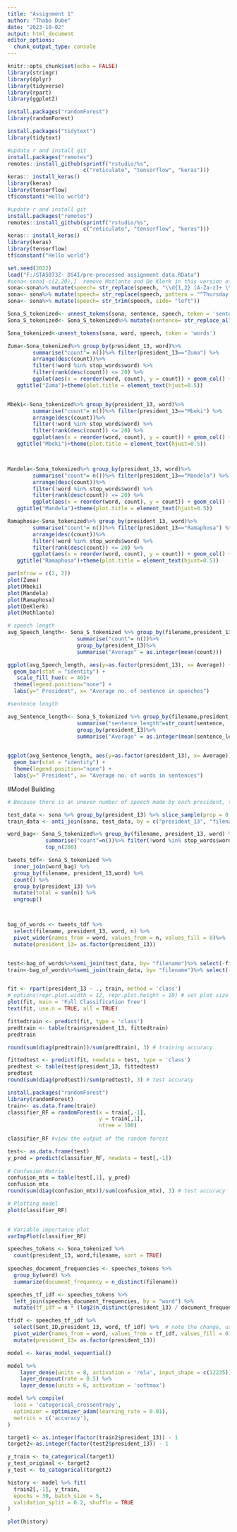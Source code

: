 ```yaml
---
title: "Assignment 1"
author: "Thabo Dube"
date: "2023-10-02"
output: html_document
editor_options: 
  chunk_output_type: console
---
```


```r
knitr::opts_chunk$set(echo = FALSE)
library(stringr)
library(dplyr)
library(tidyverse)
library(rpart)
library(ggplot2)

install.packages("randomForest")
library(randomForest)

install.packages("tidytext")
library(tidytext)

#update r and install git
install.packages("remotes")
remotes::install_github(sprintf("rstudio/%s",
                        c("reticulate", "tensorflow", "keras")))
keras:: install_keras()
library(keras)
library(tensorflow)
tf$constant("Hello world")
```

```r
#update r and install git
install.packages("remotes")
remotes::install_github(sprintf("rstudio/%s",
                        c("reticulate", "tensorflow", "keras")))
keras:: install_keras()
library(keras)
library(tensorflow)
tf$constant("Hello world")
```


```r
set.seed(2022)
load("F:/STA5073Z- DS4I/pre-processed assignment data.RData")
#sona<-sona[-c(2,20),]  remove Motlante and De Klerk in this version of data split
sona<-sona%>% mutate(speech= str_replace(speech, "\\d{1,2} [A-Za-z]+ \\d{4}", "")) # Remove dates at the start of the speech
sona<- sona%>% mutate(speech= str_replace(speech, pattern = "^Thursday, ", replacement = ""))# remove dates on 2 remaining Ramaphosa speeches 
sona<- sona%>% mutate(speech= str_trim(speech, side= "left"))

Sona_S_tokenized<- unnest_tokens(sona, sentence, speech, token = 'sentences') 
Sona_S_tokenized<- Sona_S_tokenized%>% mutate(sentence= str_replace_all(sentence, "[[:punct:]]", ""))

```


```r

Sona_tokenized<-unnest_tokens(sona, word, speech, token = 'words') 

Zuma<-Sona_tokenized%>% group_by(president_13, word)%>% 
        summarise("count"= n())%>% filter(president_13=="Zuma") %>%
        arrange(desc(count))%>%
        filter(!word %in% stop_words$word) %>%
        filter(rank(desc(count)) <= 20) %>%
        ggplot(aes(x = reorder(word, count), y = count)) + geom_col() + coord_flip() + xlab('Top 20 words used')+
   ggtitle("Zuma")+theme(plot.title = element_text(hjust=0.5))


Mbeki<-Sona_tokenized%>% group_by(president_13, word)%>% 
        summarise("count"= n())%>% filter(president_13=="Mbeki") %>%
        arrange(desc(count))%>%
        filter(!word %in% stop_words$word) %>%
        filter(rank(desc(count)) <= 20) %>%
        ggplot(aes(x = reorder(word, count), y = count)) + geom_col() + coord_flip() + xlab('Top 20 words used')+
   ggtitle("Mbeki")+theme(plot.title = element_text(hjust=0.5))



Mandela<-Sona_tokenized%>% group_by(president_13, word)%>% 
        summarise("count"= n())%>% filter(president_13=="Mandela") %>%
        arrange(desc(count))%>%
        filter(!word %in% stop_words$word) %>%
        filter(rank(desc(count)) <= 20) %>%
        ggplot(aes(x = reorder(word, count), y = count)) + geom_col() + coord_flip() + xlab('Top 20 words used')+
   ggtitle("Mandela")+theme(plot.title = element_text(hjust=0.5))

Ramaphosa<-Sona_tokenized%>% group_by(president_13, word)%>% 
        summarise("count"= n())%>% filter(president_13=="Ramaphosa") %>%
        arrange(desc(count))%>%
        filter(!word %in% stop_words$word) %>%
        filter(rank(desc(count)) <= 20) %>%
        ggplot(aes(x = reorder(word, count), y = count)) + geom_col() + coord_flip() + xlab('Top 20 words used')+
   ggtitle("Ramaphosa")+theme(plot.title = element_text(hjust=0.5))

```

```r

par(mfrow = c(2, 2))
plot(Zuma)
plot(Mbeki)
plot(Mandela)
plot(Ramaphosa)
plot(DeKlerk)
plot(Mothlante)
```

```r
# speech length
avg_Speech_length<- Sona_S_tokenized %>% group_by(filename,president_13)%>%
                      summarise("count"= n())%>%
                      group_by(president_13)%>%
                      summarise("Average" = as.integer(mean(count)))

ggplot(avg_Speech_length, aes(y=as.factor(president_13), x= Average)) + 
  geom_bar(stat = "identity") +
   scale_fill_hue(c = 40)+
  theme(legend.position="none") + 
  labs(y=" President", x= "Average no. of sentence in speeches")


```


```r
#sentence length

avg_Sentence_length<- Sona_S_tokenized %>% group_by(filename,president_13)%>%
                      summarise("sentence_length"=str_count(sentence, '\\w+'))%>%
                      group_by(president_13)%>%
                      summarise("Average" = as.integer(mean(sentence_length)))
                   

ggplot(avg_Sentence_length, aes(y=as.factor(president_13), x= Average)) + 
  geom_bar(stat = "identity") +
  theme(legend.position="none") + 
  labs(y=" President", x= "Average no. of words in sentences")
```

#Model Building

```r
# Because there is an uneven number of speech made by each president, the test and training are sampled proportionally to each presidents total number of speeches

test_data <- sona %>% group_by(president_13) %>% slice_sample(prop = 0.3) %>% ungroup()
train_data <- anti_join(sona, test_data, by = c("president_13", "filename"))


```


```r


word_bag<- Sona_S_tokenized%>% group_by(filename, president_13, word) %>% 
            summarise("count"=n())%>% filter(!word %in% stop_words$word)%>%
            top_n(200)

tweets_tdf<- Sona_S_tokenized %>%
  inner_join(word_bag) %>%
  group_by(filename, president_13,word) %>%
  count() %>%  
  group_by(president_13) %>%
  mutate(total = sum(n)) %>%
  ungroup()



bag_of_words <- tweets_tdf %>% 
  select(filename, president_13, word, n) %>% 
  pivot_wider(names_from = word, values_from = n, values_fill = 0)%>%
  mutate(president_13= as.factor(president_13))


test<-bag_of_words%>%semi_join(test_data, by= "filename")%>% select(-filename)
train<-bag_of_words%>%semi_join(train_data, by= "filename")%>% select(-filename)



```


```r

fit <- rpart(president_13 ~ ., train, method = 'class')
# options(repr.plot.width = 12, repr.plot.height = 10) # set plot size in the notebook
plot(fit, main = 'Full Classification Tree')
text(fit, use.n = TRUE, all = TRUE)
```

```r
fittedtrain <- predict(fit, type = 'class')
predtrain <- table(train$president_13, fittedtrain)
predtrain

round(sum(diag(predtrain))/sum(predtrain), 3) # training accuracy

fittedtest <- predict(fit, newdata = test, type = 'class')
predtest <- table(test$president_13, fittedtest)
predtest
round(sum(diag(predtest))/sum(predtest), 3) # test accuracy
```

```r

install.packages("randomForest")
library(randomForest)
train<- as.data.frame(train)
classifier_RF = randomForest(x = train[,-1], 
                             y = train[,1], 
                             ntree = 100) 
  
classifier_RF #view the output of the random forest

test<- as.data.frame(test)
y_pred = predict(classifier_RF, newdata = test[,-1]) 
  
# Confusion Matrix 
confusion_mtx = table(test[,1], y_pred) 
confusion_mtx 
round(sum(diag(confusion_mtx))/sum(confusion_mtx), 3) # test accuracy

# Plotting model 
plot(classifier_RF) 
  

# Variable importance plot 
varImpPlot(classifier_RF) 
```


```r

speeches_tokens <- Sona_tokenized %>%
  count(president_13, word,filename, sort = TRUE)
 
speeches_document_frequencies <- speeches_tokens %>%
  group_by(word) %>%
  summarize(document_frequency = n_distinct(filename))

speeches_tf_idf <- speeches_tokens %>%
  left_join(speeches_document_frequencies, by = "word") %>%
  mutate(tf_idf = n * (log2(n_distinct(president_13) / document_frequency)))


```



```r
tfidf <- speeches_tf_idf %>% 
  select(Sent_ID,president_13, word, tf_idf) %>%  # note the change, using tf-idf
  pivot_wider(names_from = word, values_from = tf_idf, values_fill = 0)%>%
  mutate(president_13= as.factor(president_13))

```

```r
model <- keras_model_sequential()

model %>% 
    layer_dense(units = 8, activation = 'relu', input_shape = c(12235)) %>% 
    layer_dropout(rate = 0.5) %>%
    layer_dense(units = 6, activation = 'softmax')

model %>% compile(
  loss = 'categorical_crossentropy',
  optimizer = optimizer_adam(learning_rate = 0.01),
  metrics = c('accuracy'),
)

target1 <- as.integer(factor(train2$president_13)) - 1
target2<-as.integer(factor(test2$president_13)) - 1

y_train <- to_categorical(target1)
y_test_original <- target2
y_test <- to_categorical(target2)

history <- model %>% fit(
  train2[,-1], y_train, 
  epochs = 30, batch_size = 5, 
  validation_split = 0.2, shuffle = TRUE
)

plot(history)


```






